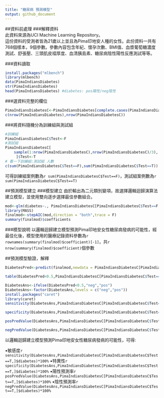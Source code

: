 ```yaml
---
title: "糖尿病 預測模型"
output: github_document
---
```

##資料前處理
###解釋資料<br/>
此資料來源為UCI Machine Learning Repository。<br/>
這份資料的受測者皆為21歲以上並且為Pima印地安人種的女性。此份資料一共有768個樣本，9個參數。參數內容包含年紀、懷孕次數、BMI值、血漿葡萄糖濃度測試、舒張壓、三頭肌皮褶厚度、血清胰島素、糖尿病陰性陽性反應測試等等。<br/>


###資料讀取<br/>
```r
install.packages("mlbench")
library(mlbench)
data(PimaIndiansDiabetes) 
str(PimaIndiansDiabetes)
head(PimaIndiansDiabetes) #diabetes: pos陽性/neg陰性
```

###選資料完整的欄位
```r
PimaIndiansDiabetesC<-PimaIndiansDiabetes[complete.cases(PimaIndiansDiabetes),]
c(nrow(PimaIndiansDiabetes),nrow(PimaIndiansDiabetesC))
```

###將資料隨機分為訓練組與測試組
```r
#訓練組
PimaIndiansDiabetesC$Test<-F 
#測試組
PimaIndiansDiabetesC[
    sample(1:nrow(PimaIndiansDiabetesC),nrow(PimaIndiansDiabetesC)/3),
     ]$Test<-T 
# 看一下訓練組:測試組 人數
c(sum(PimaIndiansDiabetesC$Test==F),sum(PimaIndiansDiabetesC$Test==T)) 
```
可得訓練組案例數為`r sum(PimaIndiansDiabetesC$Test==F)`，測試組案例數為`r sum(PimaIndiansDiabetesC$Test==T)`


##預測模型建立
###模型建立
由於輸出為二元類別變項，故選擇邏輯迴歸演算法建立模型，並使用雙向逐步選擇最佳參數組合。
```r
mod<-glm(diabetes~., PimaIndiansDiabetesC[PimaIndiansDiabetesC$Test==F,],family="binomial")
library(MASS)
finalmod<-stepAIC(mod,direction = "both",trace = F)
summary(finalmod)$coefficients
```
###模型說明
以邏輯迴歸建立模型預測Pima印地安女性糖尿病發病的可能性，經最佳化後，模型使用的醫療記錄資料參數為`r rownames(summary(finalmod)$coefficient)[-1]`，共`r nrow(summary(finalmod)$coefficient)`個參數


##預測模型驗證，解釋
```r
DiabetesPred<-predict(finalmod,newdata = PimaIndiansDiabetesC[PimaIndiansDiabetesC$Test==T,])

table(DiabetesPred<0.5,PimaIndiansDiabetesC[PimaIndiansDiabetesC$Test==T,]$diabetes)

DiabetesAns<-ifelse(DiabetesPred<0.5,"neg","pos") 
DiabetesAns<-factor(DiabetesAns,levels = c("neg","pos"))
install.packages("caret")
library(caret)
sensitivity(DiabetesAns,PimaIndiansDiabetesC[PimaIndiansDiabetesC$Test==T,]$diabetes)

specificity(DiabetesAns,PimaIndiansDiabetesC[PimaIndiansDiabetesC$Test==T,]$diabetes)

posPredValue(DiabetesAns,PimaIndiansDiabetesC[PimaIndiansDiabetesC$Test==T,]$diabetes)

negPredValue(DiabetesAns,PimaIndiansDiabetesC[PimaIndiansDiabetesC$Test==T,]$diabetes)
```

以邏輯迴歸建立模型預測Pima印地安女性糖尿病發病的可能性，可得:

▪敏感度` r sensitivity(DiabetesAns,PimaIndiansDiabetesC[PimaIndiansDiabetesC$Test==T,]$diabetes)*100%`
▪特異性` r specificity(DiabetesAns,PimaIndiansDiabetesC[PimaIndiansDiabetesC$Test==T,]$diabetes)*100%`
▪陽性預測率` r posPredValue(DiabetesAns,PimaIndiansDiabetesC[PimaIndiansDiabetesC$Test==T,]$diabetes)*100%`
▪陰性預測率` r negPredValue(DiabetesAns,PimaIndiansDiabetesC[PimaIndiansDiabetesC$Test==T,]$diabetes)*100%`

